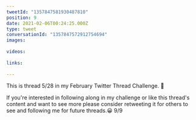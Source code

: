 ```yaml
---
tweetId: "1357847581930487810"
position: 9
date: 2021-02-06T00:24:25.000Z
type: tweet
conversationId: "1357847572912754694"
images:
  
videos:
  
links:
  
---
```

This is thread 5/28 in my February Twitter Thread Challenge. 📆

If you're interested in following along in my challenge or like this thread's content and want to see more please consider retweeting it for others to see and following me for future threads.😀 9/9

